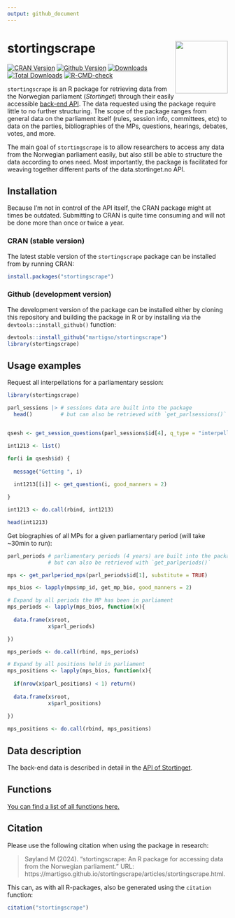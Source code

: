 ```yaml
---
output: github_document
---
```


# stortingscrape <img src="man/figures/stortingscrape.png" align="right" width="120"/>

<!-- badges: start -->
[![CRAN Version](https://www.r-pkg.org/badges/version/stortingscrape)](https://cran.r-project.org/package=stortingscrape)
[![Github Version](https://img.shields.io/github/r-package/v/martigso/stortingscrape?color=yellowgreen)](https://github.com/martigso/stortingscrape)
[![Downloads](https://cranlogs.r-pkg.org/badges/stortingscrape)](https://cran.r-project.org/package=stortingscrape)
[![Total Downloads](https://cranlogs.r-pkg.org/badges/grand-total/stortingscrape?color=orange)](https://cran.r-project.org/package=stortingscrape)
[![R-CMD-check](https://github.com/martigso/stortingscrape/actions/workflows/check-standard.yaml/badge.svg)](https://github.com/martigso/stortingscrape/actions/workflows/check-standard.yaml)
<!-- badges: end -->


`stortingscrape` is an R package for retrieving data from the Norwegian parliament
(*Stortinget*) through their easily accessible [back-end API](https://data.stortinget.no). 
The data
requested using the package require little to no further structuring. The scope
of the package ranges from general data on the
parliament itself (rules, session info, committees, etc) to data on the parties,
bibliographies of the MPs, questions, hearings, debates, votes, and more.

The main goal of `stortingscrape` is to allow researchers to access any data
from the Norwegian parliament easily, but also still be able to structure the
data according to ones need. Most importantly, the package is facilitated for
weaving together different parts of the data.stortinget.no API.

## Installation

Because I'm not in control of the API itself, the CRAN package might at times be
outdated. Submitting to CRAN is quite time consuming and will not be done more than
once or twice a year.

### CRAN (stable version)

The latest stable version of the `stortingscrape` package can be installed from 
by running CRAN:

```r
install.packages("stortingscrape")
```

### Github (development version)

The development version of the package can be installed either by cloning this 
repository and building the package in R or by installing via the 
`devtools::install_github()` function:

```r
devtools::install_github("martigso/stortingscrape")
library(stortingscrape)
```

## Usage examples

Request all interpellations for a parliamentary session:

```r

library(stortingscrape)

parl_sessions |> # sessions data are built into the package
  head()         # but can also be retrieved with `get_parlsessions()`


qsesh <- get_session_questions(parl_sessions$id[4], q_type = "interpellasjoner")

int1213 <- list()

for(i in qsesh$id) {
  
  message("Getting ", i)
  
  int1213[[i]] <- get_question(i, good_manners = 2)

}

int1213 <- do.call(rbind, int1213)

head(int1213)
```

Get biographies of all MPs for a given parliamentary period (will take ~30min to run):

```r

parl_periods # parliamentary periods (4 years) are built into the package,
             # but can also be retrieved with `get_parlperiods()`

mps <- get_parlperiod_mps(parl_periods$id[1], substitute = TRUE)

mps_bios <- lapply(mps$mp_id, get_mp_bio, good_manners = 2)

# Expand by all periods the MP has been in parliament
mps_periods <- lapply(mps_bios, function(x){
  
  data.frame(x$root,
             x$parl_periods)

})

mps_periods <- do.call(rbind, mps_periods)

# Expand by all positions held in parliament
mps_positions <- lapply(mps_bios, function(x){
  
  if(nrow(x$parl_positions) < 1) return()
  
  data.frame(x$root,
             x$parl_positions)
  
})

mps_positions <- do.call(rbind, mps_positions)

```

## Data description

The back-end data is described in detail in the 
[API of Stortinget](https://data.stortinget.no/dokumentasjon-og-hjelp/). 

## Functions

[You can find a list of all functions here.](https://martigso.github.io/stortingscrape/functions.html)

## Citation

Please use the following citation when using the package in research:

> Søyland M (2024). “stortingscrape: An R package for accessing data from the Norwegian parliament.” URL: https://martigso.github.io/stortingscrape/articles/stortingscrape.html.

This can, as with all R-packages, also be generated using the `citation` function:

```r
citation("stortingscrape")
```